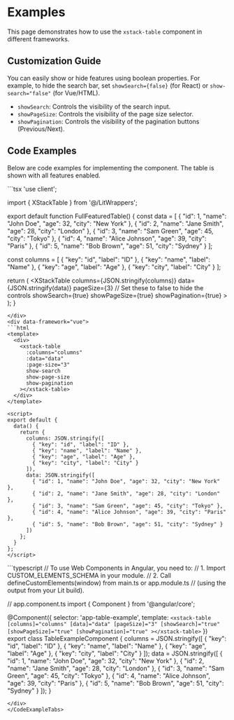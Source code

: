 
# Examples

This page demonstrates how to use the `xstack-table` component in different frameworks.

## Customization Guide

You can easily show or hide features using boolean properties. For example, to hide the search bar, set `showSearch={false}` (for React) or `show-search="false"` (for Vue/HTML).

- `showSearch`: Controls the visibility of the search input.
- `showPageSize`: Controls the visibility of the page size selector.
- `showPagination`: Controls the visibility of the pagination buttons (Previous/Next).

## Code Examples

Below are code examples for implementing the component. The table is shown with all features enabled.

<CodeExampleTabs>
<div data-framework="react">
```tsx
'use client';

import { XStackTable } from '@/LitWrappers';

export default function FullFeaturedTable() {
  const data = [
    { "id": 1, "name": "John Doe", "age": 32, "city": "New York" },
    { "id": 2, "name": "Jane Smith", "age": 28, "city": "London" },
    { "id": 3, "name": "Sam Green", "age": 45, "city": "Tokyo" },
    { "id": 4, "name": "Alice Johnson", "age": 39, "city": "Paris" },
    { "id": 5, "name": "Bob Brown", "age": 51, "city": "Sydney" }
  ];

  const columns = [
    { "key": "id", "label": "ID" },
    { "key": "name", "label": "Name" },
    { "key": "age", "label": "Age" },
    { "key": "city", "label": "City" }
  ];

  return (
    <XStackTable
      columns={JSON.stringify(columns)}
      data={JSON.stringify(data)}
      pageSize={3}
      // Set these to false to hide the controls
      showSearch={true}
      showPageSize={true}
      showPagination={true}
    ></XStackTable>
  );
}
```
</div>
<div data-framework="vue">
```html
<template>
  <div>
    <xstack-table
      :columns="columns"
      :data="data"
      :page-size="3"
      show-search
      show-page-size
      show-pagination
    ></xstack-table>
  </div>
</template>

<script>
export default {
  data() {
    return {
      columns: JSON.stringify([
        { "key": "id", "label": "ID" },
        { "key": "name", "label": "Name" },
        { "key": "age", "label": "Age" },
        { "key": "city", "label": "City" }
      ]),
      data: JSON.stringify([
        { "id": 1, "name": "John Doe", "age": 32, "city": "New York" },
        { "id": 2, "name": "Jane Smith", "age": 28, "city": "London" },
        { "id": 3, "name": "Sam Green", "age": 45, "city": "Tokyo" },
        { "id": 4, "name": "Alice Johnson", "age": 39, "city": "Paris" },
        { "id": 5, "name": "Bob Brown", "age": 51, "city": "Sydney" }
      ])
    };
  }
};
</script>
```
</div>
<div data-framework="angular">
```typescript
// To use Web Components in Angular, you need to:
// 1. Import CUSTOM_ELEMENTS_SCHEMA in your module.
// 2. Call defineCustomElements(window) from main.ts or app.module.ts
//    (using the output from your Lit build).

// app.component.ts
import { Component } from '@angular/core';

@Component({
  selector: 'app-table-example',
  template: `
    <xstack-table
      [columns]="columns"
      [data]="data"
      [pageSize]="3"
      [showSearch]="true"
      [showPageSize]="true"
      [showPagination]="true"
    ></xstack-table>
  `
})
export class TableExampleComponent {
  columns = JSON.stringify([
    { "key": "id", "label": "ID" },
    { "key": "name", "label": "Name" },
    { "key": "age", "label": "Age" },
    { "key": "city", "label": "City" }
  ]);
  data = JSON.stringify([
    { "id": 1, "name": "John Doe", "age": 32, "city": "New York" },
    { "id": 2, "name": "Jane Smith", "age": 28, "city": "London" },
    { "id": 3, "name": "Sam Green", "age": 45, "city": "Tokyo" },
    { "id": 4, "name": "Alice Johnson", "age": 39, "city": "Paris" },
    { "id": 5, "name": "Bob Brown", "age": 51, "city": "Sydney" }
  ]);
}
```
</div>
</CodeExampleTabs>